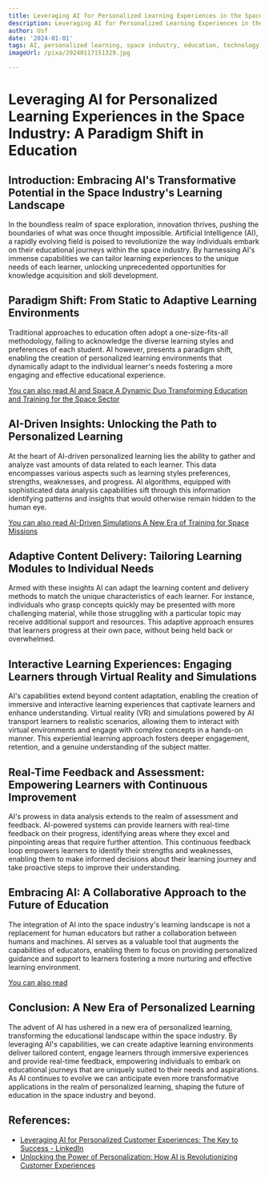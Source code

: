 ```yaml
---
title: Leveraging AI for Personalized Learning Experiences in the Space Industry
description: Leveraging AI for Personalized Learning Experiences in the Space Industry
author: Usf
date: '2024-01-01'
tags: AI, personalized learning, space industry, education, technology
imageUrl: /pixa/20240117151329.jpg

---
```

# Leveraging AI  for Personalized Learning Experiences in the Space Industry: A Paradigm  Shift in Education

## Introduction: Embracing AI's Transformative Potential in the Space Industry's Learning Landscape

In the boundless realm of  space  exploration, innovation thrives, pushing the boundaries of what was once thought impossible. Artificial Intelligence (AI),  a  rapidly evolving field is poised to revolutionize the way individuals embark on their educational journeys within the space industry. By harnessing AI's immense capabilities we can  tailor learning experiences to the unique needs of each  learner, unlocking unprecedented opportunities for knowledge acquisition and skill  development.

## Paradigm  Shift: From Static to Adaptive Learning Environments

Traditional approaches to education often adopt a one-size-fits-all methodology, failing to acknowledge the diverse learning styles  and preferences of each student. AI  however, presents a  paradigm shift, enabling  the creation of personalized learning environments that dynamically adapt to the  individual learner's needs fostering a  more engaging and effective educational  experience.

[You can also read AI and Space A Dynamic Duo Transforming  Education and Training for the  Space Sector](AI%20and%20Space%20A%20Dynamic%20Duo%20Transforming%20Education%20and%20Training%20for%20the%20Space%20Sector)


## AI-Driven Insights: Unlocking the Path to  Personalized Learning

At the heart of AI-driven  personalized learning lies the ability to gather and analyze vast amounts of data related  to  each  learner. This data encompasses various aspects such as learning styles preferences, strengths, weaknesses, and progress. AI algorithms, equipped  with sophisticated data  analysis  capabilities sift through this information identifying  patterns and insights that would otherwise remain hidden to the human eye.

[You can also read AI-Driven Simulations A New Era of Training for Space Missions](AI-Driven%20Simulations%20A%20New%20Era%20of%20Training%20for%20Space%20Missions)


## Adaptive  Content Delivery: Tailoring Learning  Modules to Individual Needs

Armed with these insights AI can adapt the learning content and delivery methods to match the  unique characteristics of  each learner. For instance, individuals who grasp concepts quickly may be presented with more challenging material, while  those struggling with a  particular topic may receive additional support and resources. This adaptive approach ensures  that learners progress at their own pace, without being held  back or overwhelmed.

## Interactive Learning Experiences: Engaging Learners through Virtual Reality and Simulations

AI's capabilities extend beyond content adaptation, enabling the creation of immersive and interactive learning experiences that captivate learners and enhance understanding. Virtual reality (VR) and simulations powered by AI transport learners to realistic scenarios, allowing them to  interact with virtual environments  and engage with complex concepts in a hands-on manner. This experiential learning approach fosters deeper engagement, retention, and a genuine understanding  of the subject matter.

## Real-Time  Feedback and Assessment: Empowering Learners with  Continuous Improvement

AI's prowess in data  analysis extends to the realm of  assessment and feedback. AI-powered  systems  can  provide learners with real-time feedback on their progress, identifying areas where  they excel and pinpointing areas that require further attention. This continuous feedback loop empowers learners to identify  their strengths and weaknesses, enabling them to make  informed decisions about their learning journey and take proactive steps to improve their  understanding.

## Embracing AI: A  Collaborative Approach to the Future  of Education

The integration of AI into the space industry's learning landscape is not a replacement for human educators but rather a collaboration between humans and machines. AI serves as a valuable tool that augments the capabilities of educators, enabling them to focus on  providing personalized guidance and support to learners fostering a more  nurturing and effective  learning environment.

[You can also read ]()


## Conclusion: A New Era of  Personalized  Learning

The advent of AI has ushered in a new era of personalized learning, transforming the educational landscape within the space industry. By  leveraging  AI's capabilities, we can create adaptive learning environments deliver tailored content, engage learners through immersive experiences and provide real-time feedback, empowering individuals  to embark on educational journeys that are uniquely suited to their needs and  aspirations. As AI continues to evolve we can  anticipate even more transformative applications in the realm of personalized learning,  shaping the future of education in the space industry and beyond.

## References:
- [Leveraging AI for Personalized Customer Experiences: The Key to Success - LinkedIn](https://www.linkedin.com/pulse/leveraging-ai-personalized-customer-experiences-key-success?trk=organization_guest_main-feed-card_feed-article-content)
- [Unlocking the Power of Personalization: How AI is Revolutionizing Customer Experiences](https://www.linkedin.com/pulse/unlocking-power-personalization-how-ai-customer-manas-mishra)
